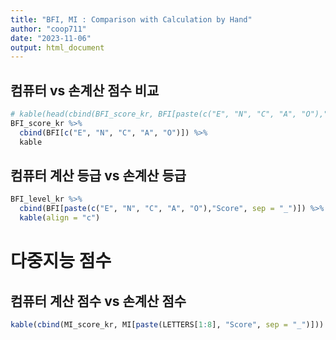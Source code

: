 ```yaml
---
title: "BFI, MI : Comparison with Calculation by Hand"
author: "coop711"
date: "2023-11-06"
output: html_document
---
```


<!--
# Data Reading

`join()`을 사용하기 위하여 `dplyr` 패키지는 사전에 등록

```r
library(knitr)
library(pander)
library(magrittr)
library(dplyr)
panderOptions("table.split.table", Inf)
```

## 필수 자료 읽어들이기

```r
load("./BFI_MI_report_231106.RData")
str(BFI)
str(MI)
str(class_roll)
options(width = 180)
```
-->

## 컴퓨터 vs 손계산 점수 비교

```r
# kable(head(cbind(BFI_score_kr, BFI[paste(c("E", "N", "C", "A", "O"),"Score", sep = "_")])))
BFI_score_kr %>%
  cbind(BFI[c("E", "N", "C", "A", "O")]) %>%
  kable
```

## 컴퓨터 계산 등급 vs 손계산 등급

```r
BFI_level_kr %>%
  cbind(BFI[paste(c("E", "N", "C", "A", "O"),"Score", sep = "_")]) %>%
  kable(align = "c")
```

# 다중지능 점수 

## 컴퓨터 계산 점수 vs 손계산 점수

```r
kable(cbind(MI_score_kr, MI[paste(LETTERS[1:8], "Score", sep = "_")]))
```